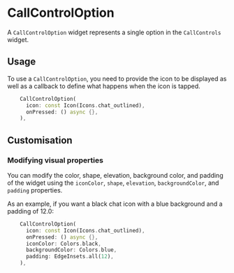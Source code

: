 # CallControlOption

A `CallControlOption` widget represents a single option in the `CallControls` widget.

## Usage

To use a `CallControlOption`, you need to provide the icon to be displayed as well as a callback
to define what happens when the icon is tapped.

```dart
    CallControlOption(
      icon: const Icon(Icons.chat_outlined),
      onPressed: () async {},
    ),
```

## Customisation

### Modifying visual properties

You can modify the color, shape, elevation, background color, and padding of the widget using the
`iconColor`, `shape`, `elevation`, `backgroundColor`, and `padding` properties.

As an example, if you want a black chat icon with a blue background and a padding of 12.0:

```dart
    CallControlOption(
      icon: const Icon(Icons.chat_outlined),
      onPressed: () async {},
      iconColor: Colors.black,
      backgroundColor: Colors.blue,
      padding: EdgeInsets.all(12),
    ),
```

